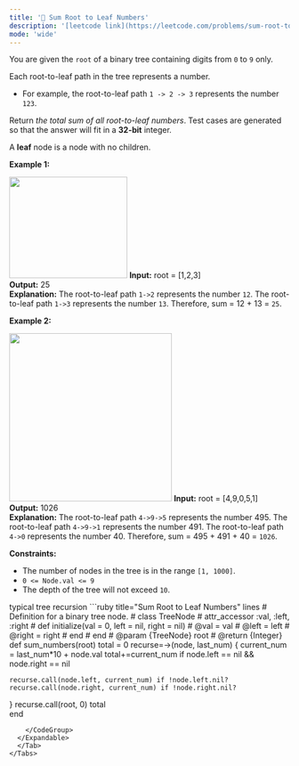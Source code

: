 ```yaml
---
title: '🧀 Sum Root to Leaf Numbers'
description: '[leetcode link](https://leetcode.com/problems/sum-root-to-leaf-numbers/description/)'
mode: 'wide'
---
```

<Tabs>
  <Tab title="Question" icon="circle-question" iconType="regular">
    <Card>
      <p>You are given the <code>root</code> of a binary tree containing digits from <code>0</code> to <code>9</code> only.</p>  <p>Each root-to-leaf path in the tree represents a number.</p>  <ul>  <li>For example, the root-to-leaf path <code>1 -&gt; 2 -&gt; 3</code> represents the number <code>123</code>.</li> </ul>  <p>Return <em>the total sum of all root-to-leaf numbers</em>. Test cases are generated so that the answer will fit in a <strong>32-bit</strong> integer.</p>  <p>A <strong>leaf</strong> node is a node with no children.</p>   <p><strong class="example">Example 1:</strong></p> <img alt="" src="https://assets.leetcode.com/uploads/2021/02/19/num1tree.jpg" style="width: 212px; height: 182px;" />  <strong>Input:</strong> root = [1,2,3] <br/> <strong>Output:</strong> 25 <br/> <strong>Explanation:</strong> The root-to-leaf path <code>1-&gt;2</code> represents the number <code>12</code>. The root-to-leaf path <code>1-&gt;3</code> represents the number <code>13</code>. Therefore, sum = 12 + 13 = <code>25</code>.   <p><strong class="example">Example 2:</strong></p> <img alt="" src="https://assets.leetcode.com/uploads/2021/02/19/num2tree.jpg" style="width: 292px; height: 302px;" />  <strong>Input:</strong> root = [4,9,0,5,1] <br/> <strong>Output:</strong> 1026 <br/> <strong>Explanation:</strong> The root-to-leaf path <code>4-&gt;9-&gt;5</code> represents the number 495. The root-to-leaf path <code>4-&gt;9-&gt;1</code> represents the number 491. The root-to-leaf path <code>4-&gt;0</code> represents the number 40. Therefore, sum = 495 + 491 + 40 = <code>1026</code>.    <p><strong>Constraints:</strong></p>  <ul>  <li>The number of nodes in the tree is in the range <code>[1, 1000]</code>.</li>  <li><code>0 &lt;= Node.val &lt;= 9</code></li>  <li>The depth of the tree will not exceed <code>10</code>.</li> </ul> 
    </Card>
  </Tab>
  <Tab title="Solution" icon="lightbulb" iconType="regular" >
    <Card>
      typical tree recursion
    </Card>
  <Expandable title="code">
    <CodeGroup dropdown>
```ruby title="Sum Root to Leaf Numbers" lines
# Definition for a binary tree node.
# class TreeNode
#     attr_accessor :val, :left, :right
#     def initialize(val = 0, left = nil, right = nil)
#         @val = val
#         @left = left
#         @right = right
#     end
# end
# @param {TreeNode} root
# @return {Integer}
def sum_numbers(root)
  total = 0
  recurse=->(node, last_num) {
    current_num = last_num*10 + node.val
    total+=current_num if node.left == nil && node.right == nil
    
    recurse.call(node.left, current_num) if !node.left.nil?
    recurse.call(node.right, current_num) if !node.right.nil?
  }
  recurse.call(root, 0)
  total  
end
```
    </CodeGroup>
  </Expandable>
  </Tab>
</Tabs>